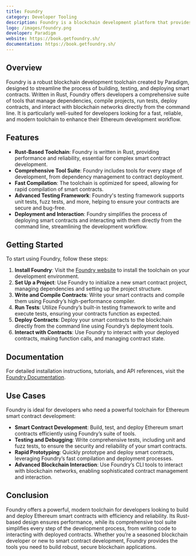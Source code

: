 ```yaml
---
title: Foundry
category: Developer Tooling
description: Foundry is a blockchain development platform that provides a suite of tools for building and deploying blockchain applications.
logo: /images/foundry.png
developer: Paradigm
website: https://book.getfoundry.sh/
documentation: https://book.getfoundry.sh/
---
```


## Overview

Foundry is a robust blockchain development toolchain created by Paradigm, designed to streamline the process of building, testing, and deploying smart contracts. Written in Rust, Foundry offers developers a comprehensive suite of tools that manage dependencies, compile projects, run tests, deploy contracts, and interact with blockchain networks directly from the command line. It is particularly well-suited for developers looking for a fast, reliable, and modern toolchain to enhance their Ethereum development workflow.

## Features

- **Rust-Based Toolchain**: Foundry is written in Rust, providing performance and reliability, essential for complex smart contract development.
- **Comprehensive Tool Suite**: Foundry includes tools for every stage of development, from dependency management to contract deployment.
- **Fast Compilation**: The toolchain is optimized for speed, allowing for rapid compilation of smart contracts.
- **Advanced Testing Framework**: Foundry's testing framework supports unit tests, fuzz tests, and more, helping to ensure your contracts are secure and bug-free.
- **Deployment and Interaction**: Foundry simplifies the process of deploying smart contracts and interacting with them directly from the command line, streamlining the development workflow.

## Getting Started

To start using Foundry, follow these steps:

1. **Install Foundry**: Visit the [Foundry website](https://book.getfoundry.sh/) to install the toolchain on your development environment.
2. **Set Up a Project**: Use Foundry to initialize a new smart contract project, managing dependencies and setting up the project structure.
3. **Write and Compile Contracts**: Write your smart contracts and compile them using Foundry’s high-performance compiler.
4. **Run Tests**: Utilize Foundry’s built-in testing framework to write and execute tests, ensuring your contracts function as expected.
5. **Deploy Contracts**: Deploy your smart contracts to the blockchain directly from the command line using Foundry’s deployment tools.
6. **Interact with Contracts**: Use Foundry to interact with your deployed contracts, making function calls, and managing contract state.

## Documentation

For detailed installation instructions, tutorials, and API references, visit the [Foundry Documentation](https://book.getfoundry.sh/).

## Use Cases

Foundry is ideal for developers who need a powerful toolchain for Ethereum smart contract development:

- **Smart Contract Development**: Build, test, and deploy Ethereum smart contracts efficiently using Foundry’s suite of tools.
- **Testing and Debugging**: Write comprehensive tests, including unit and fuzz tests, to ensure the security and reliability of your smart contracts.
- **Rapid Prototyping**: Quickly prototype and deploy smart contracts, leveraging Foundry’s fast compilation and deployment processes.
- **Advanced Blockchain Interaction**: Use Foundry’s CLI tools to interact with blockchain networks, enabling sophisticated contract management and interaction.

## Conclusion

Foundry offers a powerful, modern toolchain for developers looking to build and deploy Ethereum smart contracts with efficiency and reliability. Its Rust-based design ensures performance, while its comprehensive tool suite simplifies every step of the development process, from writing code to interacting with deployed contracts. Whether you’re a seasoned blockchain developer or new to smart contract development, Foundry provides the tools you need to build robust, secure blockchain applications.

